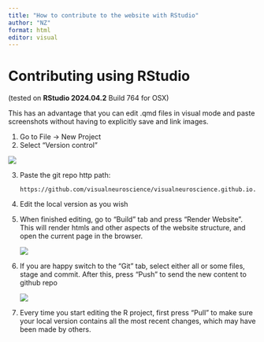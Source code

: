 ```yaml
---
title: "How to contribute to the website with RStudio"
author: "NZ"
format: html
editor: visual
---
```


# Contributing using RStudio

(tested on **RStudio 2024.04.2** Build 764 for OSX)

This has an advantage that you can edit .qmd files in visual mode and paste screenshots without having to explicitly save and link images.

1.  Go to File -\> New Project
2.  Select "Version control"

![](images/clipboard-631192025.png)

3.  Paste the git repo http path:

    ```         
    https://github.com/visualneuroscience/visualneuroscience.github.io.git
    ```

4.  Edit the local version as you wish

5.  When finished editing, go to "Build" tab and press "Render Website". This will render htmls and other aspects of the website structure, and open the current page in the browser.

    ![](images/clipboard-884733564.png)

6.  If you are happy switch to the "Git" tab, select either all or some files, stage and commit. After this, press "Push" to send the new content to github repo

    ![](images/clipboard-974248695.png)

7.  Every time you start editing the R project, first press "Pull" to make sure your local version contains all the most recent changes, which may have been made by others.
